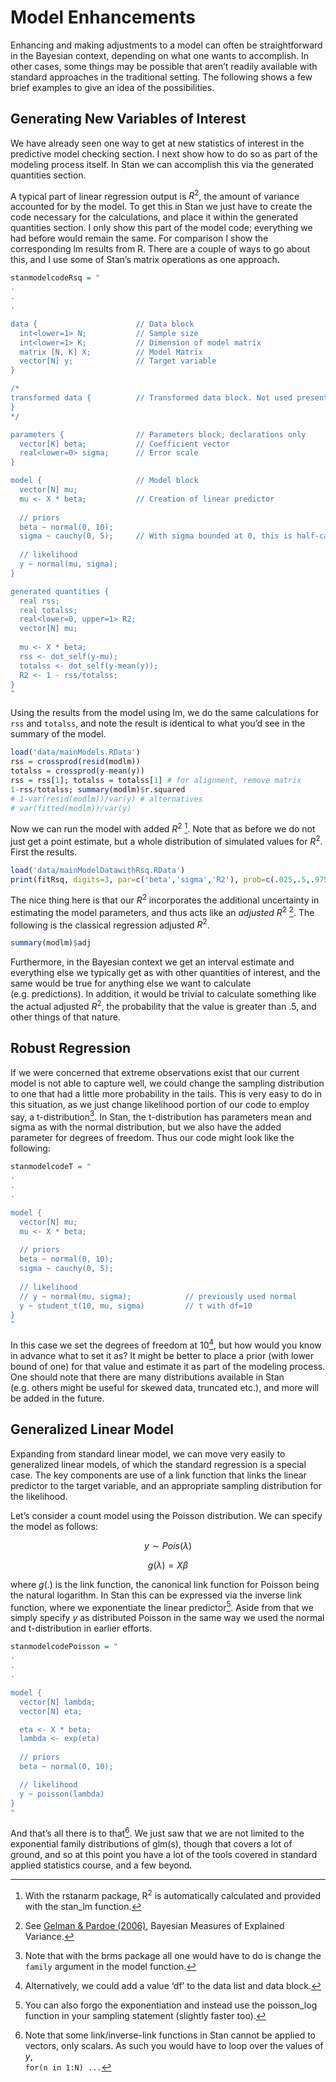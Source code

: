 # Model Enhancements

Enhancing and making adjustments to a model can often be straightforward in the Bayesian context, depending on what one wants to accomplish.  In other cases, some things may be possible that aren't readily available with standard approaches in the traditional setting.  The following shows a few brief examples to give an idea of the possibilities.



## Generating New Variables of Interest

We have already seen one way to get at new statistics of interest in the predictive model checking section.  I next show how to do so as part of the modeling process itself.  In Stan we can accomplish this via the generated quantities section.

A typical part of linear regression output is $R^2$, the amount of variance accounted for by the model.  To get this in Stan we just have to create the code necessary for the calculations, and place it within the generated quantities section.  I only show this part of the model code; everything we had before would remain the same.  For comparison I show the corresponding <span class="func">lm</span> results from R. There are a couple of ways to go about this, and I use some of Stan's matrix operations as one approach.

<!-- You ran this and saved the image as data/mainModelDatawithRsq.RData -->


```r
stanmodelcodeRsq = "
.
.
.

data {                      // Data block
  int<lower=1> N;           // Sample size
  int<lower=1> K;           // Dimension of model matrix
  matrix [N, K] X;          // Model Matrix
  vector[N] y;              // Target variable
}

/* 
transformed data {          // Transformed data block. Not used presently.
} 
*/

parameters {                // Parameters block; declarations only
  vector[K] beta;           // Coefficient vector
  real<lower=0> sigma;      // Error scale
}

model {                     // Model block
  vector[N] mu;
  mu <- X * beta;           // Creation of linear predictor
  
  // priors
  beta ~ normal(0, 10);
  sigma ~ cauchy(0, 5);     // With sigma bounded at 0, this is half-cauchy
  
  // likelihood
  y ~ normal(mu, sigma);
}

generated quantities {
  real rss;                
  real totalss;
  real<lower=0, upper=1> R2;                 
  vector[N] mu;
  
  mu <- X * beta;
  rss <- dot_self(y-mu);
  totalss <- dot_self(y-mean(y));
  R2 <- 1 - rss/totalss;
}
"
```

Using the results from the model using <span class="func">lm</span>, we do the same calculations for `rss` and `totalss`, and note the result is identical to what you'd see in the summary of the model.


```r
load('data/mainModels.RData')
rss = crossprod(resid(modlm))
totalss = crossprod(y-mean(y))
rss = rss[1]; totalss = totalss[1] # for alignment, remove matrix
1-rss/totalss; summary(modlm)$r.squared
# 1-var(resid(modlm))/var(y) # alternatives
# var(fitted(modlm))/var(y)
```

Now we can run the model with added $R^2$&nbsp;[^rstanarmR2].  Note that as before we do not just get a point estimate, but a whole distribution of simulated values for $R^2$.  First the results.


```r
load('data/mainModelDatawithRsq.RData')
print(fitRsq, digits=3, par=c('beta','sigma','R2'), prob=c(.025,.5,.975))
```

The nice thing here is that our $R^2$ incorporates the additional uncertainty in estimating the model parameters, and thus acts like an *adjusted* $R^2$&nbsp;[^adjr2].  The following is the classical regression adjusted $R^2$.


```r
summary(modlm)$adj
```

Furthermore, in the Bayesian context we get an interval estimate and everything else we typically get as with other quantities of interest, and the same would be true for anything else we want to calculate (e.g. predictions). In addition, it would be trivial to calculate something like the actual adjusted $R^2$, the probability that the value is greater than .5, and other things of that nature.



## Robust Regression

If we were concerned that extreme observations exist that our current model is not able to capture well, we could change the sampling distribution to one that had a little more probability in the tails.  This is very easy to do in this situation, as we just change likelihood portion of our code to employ say, a t-distribution[^rstant]. In Stan, the t-distribution has parameters mean and sigma as with the normal distribution, but we also have the added parameter for degrees of freedom.  Thus our code might look like the following:


```r
stanmodelcodeT = "
.
.
.

model {                     
  vector[N] mu;
  mu <- X * beta;           
  
  // priors
  beta ~ normal(0, 10);
  sigma ~ cauchy(0, 5);     
  
  // likelihood
  // y ~ normal(mu, sigma);            // previously used normal 
  y ~ student_t(10, mu, sigma)         // t with df=10
}
"
```

In this case we set the degrees of freedom at 10[^dfdat], but how would you know in advance what to set it as?  It might be better to place a prior (with lower bound of one) for that value and estimate it as part of the modeling process.  One should note that there are many distributions available in Stan (e.g. others might be useful for skewed data, truncated etc.), and more will be added in the future. 



## Generalized Linear Model

Expanding from standard linear model, we can move very easily to generalized linear models, of which the standard regression is a special case.  The key components are use of a link function that links the linear predictor to the target variable, and an appropriate sampling distribution for the likelihood.

Let's consider a count model using the Poisson distribution.  We can specify the model as follows:

$$y \sim Pois(\lambda)$$

$$g(\lambda) = X\beta$$


where $g(.)$ is the link function, the canonical link function for Poisson being the natural logarithm.  In Stan this can be expressed via the inverse link function, where we exponentiate the linear predictor[^poislog].  Aside from that we simply specify $y$ as distributed Poisson in the same way we used the normal and t-distribution in earlier efforts.

```r
stanmodelcodePoisson = "
.
.
.

model {                     
  vector[N] lambda;
  vector[N] eta;

  eta <- X * beta;
  lambda <- exp(eta)
   
  // priors
  beta ~ normal(0, 10);

  // likelihood
  y ~ poisson(lambda)
}
"
```

And that's all there is to that[^stannotvec].  We just saw that we are not limited to the exponential family distributions of glm(s), though that covers a lot of ground, and so at this point you have a lot of the tools covered in standard applied statistics course, and a few beyond.


[^rstanarmR2]: With the <span class="pack">rstanarm</span> package, R^2^ is automatically calculated and provided with the <span class="func">stan_lm</span> function.

[^adjr2]: See [Gelman & Pardoe (2006)](http://www.stat.columbia.edu/~gelman/research/published/rsquared.pdf), Bayesian Measures of Explained Variance.

[^dfdat]: Alternatively, we could add a value 'df' to the data list and data block.

[^poislog]: You can also forgo the exponentiation and instead use the <span class="func">poisson_log</span> function in your sampling statement (slightly faster too).

[^stannotvec]: Note that some link/inverse-link functions in Stan cannot be applied to vectors, only scalars.  As such you would have to loop over the values of $y$,<br> `for(n in 1:N) ...`

[^rstant]: Note that with the <span class="pack">brms</span> package all one would have to do is change the `family` argument in the model function.